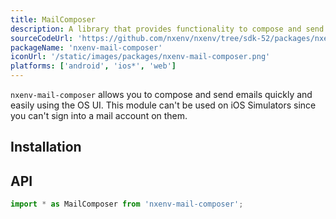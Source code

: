 ```yaml
---
title: MailComposer
description: A library that provides functionality to compose and send emails with the system's specific UI.
sourceCodeUrl: 'https://github.com/nxenv/nxenv/tree/sdk-52/packages/nxenv-mail-composer'
packageName: 'nxenv-mail-composer'
iconUrl: '/static/images/packages/nxenv-mail-composer.png'
platforms: ['android', 'ios*', 'web']
---
```



`nxenv-mail-composer` allows you to compose and send emails quickly and easily using the OS UI. This module can't be used on iOS Simulators since you can't sign into a mail account on them.

<ContentSpotlight file="sdk/mailcomposer.mp4" loop={false} />

## Installation

<APIInstallSection />

## API

```js
import * as MailComposer from 'nxenv-mail-composer';
```

<APISection packageName="nxenv-mail-composer" apiName="MailComposer" />
